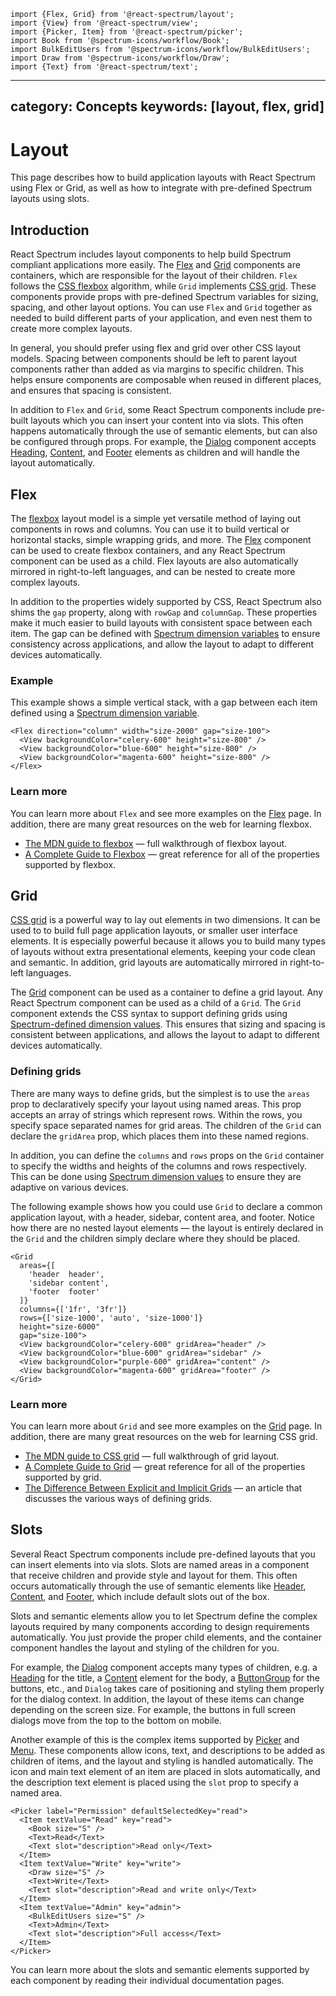 <!-- Copyright 2020 Adobe. All rights reserved.
This file is licensed to you under the Apache License, Version 2.0 (the "License");
you may not use this file except in compliance with the License. You may obtain a copy
of the License at http://www.apache.org/licenses/LICENSE-2.0
Unless required by applicable law or agreed to in writing, software distributed under
the License is distributed on an "AS IS" BASIS, WITHOUT WARRANTIES OR REPRESENTATIONS
OF ANY KIND, either express or implied. See the License for the specific language
governing permissions and limitations under the License. -->


```tsx import
import {Flex, Grid} from '@react-spectrum/layout';
import {View} from '@react-spectrum/view';
import {Picker, Item} from '@react-spectrum/picker';
import Book from '@spectrum-icons/workflow/Book';
import BulkEditUsers from '@spectrum-icons/workflow/BulkEditUsers';
import Draw from '@spectrum-icons/workflow/Draw';
import {Text} from '@react-spectrum/text';
```

---
category: Concepts
keywords: [layout, flex, grid]
---

# Layout

This page describes how to build application layouts with React Spectrum using Flex or Grid,
as well as how to integrate with pre-defined Spectrum layouts using slots.

## Introduction

React Spectrum includes layout components to help build Spectrum compliant applications more easily.
The [Flex](Flex.html) and [Grid](Grid.html) components are containers, which are responsible for
the layout of their children. `Flex` follows the
[CSS flexbox](https://developer.mozilla.org/en-US/docs/Web/CSS/CSS_Flexible_Box_Layout/Basic_Concepts_of_Flexbox)
algorithm, while `Grid` implements
[CSS grid](https://developer.mozilla.org/en-US/docs/Web/CSS/CSS_Grid_Layout/Basic_Concepts_of_Grid_Layout).
These components provide props with pre-defined Spectrum variables for sizing, spacing,
and other layout options. You can use `Flex` and `Grid` together as needed to build different
parts of your application, and even nest them to create more complex layouts.

In general, you should prefer using flex and grid over other CSS layout models. Spacing between components
should be left to parent layout components rather than added as via margins to specific children. This helps
ensure components are composable when reused in different places, and ensures that spacing is consistent.

In addition to `Flex` and `Grid`, some React Spectrum components include pre-built layouts which you can
insert your content into via slots. This often happens automatically through the use of semantic elements,
but can also be configured through props. For example, the [Dialog](Dialog.html) component accepts
[Heading](Heading.html), [Content](Content.html), and [Footer](Footer.html) elements as children and
will handle the layout automatically.

## Flex

The [flexbox](https://developer.mozilla.org/en-US/docs/Web/CSS/CSS_Flexible_Box_Layout/Basic_Concepts_of_Flexbox)
layout model is a simple yet versatile method of laying out components in rows and columns.
You can use it to build vertical or horizontal stacks, simple wrapping grids, and more. The [Flex](Flex.html)
component can be used to create flexbox containers, and any React Spectrum component can be used as a child.
Flex layouts are also automatically mirrored in right-to-left languages, and can be nested to create
more complex layouts.

In addition to the properties widely supported by CSS, React Spectrum also shims the `gap` property, along
with `rowGap` and `columnGap`. These properties make it much easier to build layouts
with consistent space between each item. The gap can be defined with [Spectrum dimension variables](styling.html#dimension-values)
to ensure consistency across applications, and allow the layout to adapt to different devices automatically.

### Example

This example shows a simple vertical stack, with a gap between each item defined
using a [Spectrum dimension variable](styling.html#dimension-values).

```tsx example
<Flex direction="column" width="size-2000" gap="size-100">
  <View backgroundColor="celery-600" height="size-800" />
  <View backgroundColor="blue-600" height="size-800" />
  <View backgroundColor="magenta-600" height="size-800" />
</Flex>
```

### Learn more

You can learn more about `Flex` and see more examples on the [Flex](Flex.html) page. In addition,
there are many great resources on the web for learning flexbox.

* [The MDN guide to flexbox](https://developer.mozilla.org/en-US/docs/Web/CSS/CSS_Flexible_Box_Layout) — full walkthrough
of flexbox layout.
* [A Complete Guide to Flexbox](https://css-tricks.com/snippets/css/a-guide-to-flexbox/) — great reference for all of the
properties supported by flexbox.

## Grid

[CSS grid](https://developer.mozilla.org/en-US/docs/Web/CSS/CSS_Grid_Layout/Basic_Concepts_of_Grid_Layout)
is a powerful way to lay out elements in two dimensions. It can be used to to build full page application
layouts, or smaller user interface elements. It is especially powerful because it allows you to build many types of
layouts without extra presentational elements, keeping your code clean and semantic. In addition, grid layouts
are automatically mirrored in right-to-left languages.

The [Grid](Grid.html) component can be used as a container to define a grid layout. Any React Spectrum component can be used as
a child of a `Grid`. The `Grid` component extends the CSS syntax to support
defining grids using [Spectrum-defined dimension values](styling.html#dimension-values).
This ensures that sizing and spacing is consistent between applications, and allows the layout to adapt to different devices
automatically.

### Defining grids

There are many ways to define grids, but the simplest is to use the `areas` prop to declaratively
specify your layout using named areas. This prop accepts an array of strings which represent rows. Within the rows,
you specify space separated names for grid areas. The children of the `Grid` can declare the `gridArea` prop, which
places them into these named regions.

In addition, you can define the `columns` and `rows`
props on the `Grid` container to specify the widths and heights of the columns and rows respectively. This can be
done using [Spectrum dimension values](styling.html#dimension-values) to ensure they are adaptive on various devices.

The following example shows how you could use `Grid` to declare a common application layout, with a header, sidebar,
content area, and footer. Notice how there are no nested layout elements — the layout is entirely declared in the
`Grid` and the children simply declare where they should be placed.

```tsx example
<Grid
  areas={[
    'header  header',
    'sidebar content',
    'footer  footer'
  ]}
  columns={['1fr', '3fr']}
  rows={['size-1000', 'auto', 'size-1000']}
  height="size-6000"
  gap="size-100">
  <View backgroundColor="celery-600" gridArea="header" />
  <View backgroundColor="blue-600" gridArea="sidebar" />
  <View backgroundColor="purple-600" gridArea="content" />
  <View backgroundColor="magenta-600" gridArea="footer" />
</Grid>
```

### Learn more

You can learn more about `Grid` and see more examples on the [Grid](Grid.html) page. In addition,
there are many great resources on the web for learning CSS grid.

* [The MDN guide to CSS grid](https://developer.mozilla.org/en-US/docs/Web/CSS/CSS_Grid_Layout) — full walkthrough of
grid layout.
* [A Complete Guide to Grid](https://css-tricks.com/snippets/css/complete-guide-grid) — great reference for all of the
properties supported by grid.
* [The Difference Between Explicit and Implicit Grids](https://css-tricks.com/difference-explicit-implicit-grids/) — an
article that discusses the various ways of defining grids.

## Slots

Several React Spectrum components include pre-defined layouts that you can insert elements into via slots.
Slots are named areas in a component that receive children and provide style and layout for them. This
often occurs automatically through the use of semantic elements like [Header](Header.html), [Content](Content.html),
and [Footer](Footer.html), which include default slots out of the box.

Slots and semantic elements allow you to let Spectrum define the complex layouts required by many components according
to design requirements automatically. You just provide the proper child elements, and the container component handles the
layout and styling of the children for you.

For example, the [Dialog](Dialog.html) component accepts many types of children, e.g. a [Heading](Heading.html)
for the title, a [Content](Content.html) element for the body, a [ButtonGroup](ButtonGroup.html) for the buttons, etc.,
and `Dialog` takes care of positioning and styling them properly for the dialog context. In addition, the layout of
these items can change depending on the screen size. For example, the buttons in full screen dialogs move from the
top to the bottom on mobile.

Another example of this is the complex items supported by [Picker](Picker.html) and [Menu](MenuTrigger.html). These components allow
icons, text, and descriptions to be added as children of items, and the layout and styling is handled automatically.
The icon and main text element of an item are placed in slots automatically, and the description text element is
placed using the `slot` prop to specify a named area.

```tsx example
<Picker label="Permission" defaultSelectedKey="read">
  <Item textValue="Read" key="read">
    <Book size="S" />
    <Text>Read</Text>
    <Text slot="description">Read only</Text>
  </Item>
  <Item textValue="Write" key="write">
    <Draw size="S" />
    <Text>Write</Text>
    <Text slot="description">Read and write only</Text>
  </Item>
  <Item textValue="Admin" key="admin">
    <BulkEditUsers size="S" />
    <Text>Admin</Text>
    <Text slot="description">Full access</Text>
  </Item>
</Picker>
```

You can learn more about the slots and semantic elements supported by each component by reading their individual
documentation pages.
